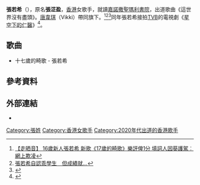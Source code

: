 '''張若希'''（{{bd|2003年|9月30日||}}），原名'''張淽盈'''，[[香港|香港]]女歌手，就讀[[嘉諾撒聖瑪利書院|嘉諾撒聖瑪利書院]]，出道歌曲《這世界沒有盡頭》。[[唐韋琪|唐韋琪]]（Vikki）帶同旗下。<ref>[https://hk.finance.yahoo.com/news/%E8%B5%B0%E6%99%92%E9%9F%B3-16-%E6%AD%B2%E6%96%B0%E4%BA%BA%E5%BC%B5%E8%8B%A5%E5%B8%8C-%E6%96%B0%E6%AD%8C-17-%E6%AD%B2%E7%9A%84%E7%95%B8%E6%AD%8C%E6%A8%82%E8%A9%95%E4%BF%BE-1-%E5%88%86-%E5%A1%AB%E8%A9%9E%E4%BA%BA%E5%9B%A0%E8%91%B5%E8%AD%B7%E9%A7%95%E7%B6%B2%E4%B8%8A%E6%AC%BA%E5%87%8C-041012237.html   【走晒音】 16歲新人張若希 新歌《17歲的畸歌》樂評俾1分 填詞人因葵護駕︰網上欺凌]</ref><ref>[https://hk.on.cc/hk/bkn/cnt/entertainment/20200813/bkn-20200813183132913-0813_00862_001.html   張若希自認乖學生　但成績就...]</ref><ref>{{Cite web |url=https://ol.mingpao.com/ldy/showbiz/latest/20200212/1581500291780/%E3%80%90%E5%B9%B4%E5%83%8516%E6%AD%B2%E3%80%91%E5%94%90%E9%9F%8B%E7%90%AA%E7%99%BC%E6%8E%98%E5%85%A5%E8%A1%8C-%E5%BC%B5%E8%8B%A5%E5%B8%8C%E6%83%B3%E5%94%B1%E6%AD%8C%E5%AD%B8%E6%A5%AD%E5%85%A9%E5%85%BC%E9%A1%A7 |title=【年僅16歲】唐韋琪發掘入行 張若希想唱歌學業兩兼顧 |access-date=2021-02-17 |archive-date=2020-02-13 |archive-url=https://web.archive.org/web/20200213183559/https://ol.mingpao.com/ldy/showbiz/latest/20200212/1581500291780/%e3%80%90%e5%b9%b4%e5%83%8516%e6%ad%b2%e3%80%91%e5%94%90%e9%9f%8b%e7%90%aa%e7%99%bc%e6%8e%98%e5%85%a5%e8%a1%8c-%e5%bc%b5%e8%8b%a5%e5%b8%8c%e6%83%b3%e5%94%b1%e6%ad%8c%e5%ad%b8%e6%a5%ad%e5%85%a9%e5%85%bc%e9%a1%a7 |dead-url=no }}</ref>同年張若希接拍[[TVB|TVB]]的電視劇《[[星空下的仁醫|星空下的仁醫]]》<ref>{{cite news |title=首次拍劇入「殮房」體驗 張若希大讚馬明鍾嘉欣超Nice |url=https://www.singtaousa.com/home/22-%E5%8D%B3%E6%99%82%E5%A8%9B%E6%A8%82/3133544-%E9%A6%96%E6%AC%A1%E6%8B%8D%E5%8A%87%E5%85%A5%E3%80%8C%E6%AE%AE%E6%88%BF%E3%80%8D%E9%AB%94%E9%A9%97++%E5%BC%B5%E8%8B%A5%E5%B8%8C%E5%A4%A7%E8%AE%9A%E9%A6%AC%E6%98%8E%E9%8D%BE%E5%98%89%E6%AC%A3%E8%B6%85Nice/ |publisher=星島日報}}</ref>。

==歌曲==
* 十七歲的畸歌 - 張若希

==參考資料==
{{reflist}}

==外部連結==
*{{instagram|cheyenne_930}}
[[Category:張姓|Category:張姓]]
[[Category:香港女歌手|Category:香港女歌手]]
[[Category:2020年代出道的香港歌手|Category:2020年代出道的香港歌手]]